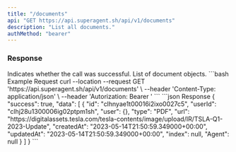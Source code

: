 ```yaml
---
title: "/documents"
api: "GET https://api.superagent.sh/api/v1/documents"
description: "List all documents."
authMethod: "bearer"
---
```


### Response

<ResponseField name="success" type="boolean">
  Indicates whether the call was successful.
</ResponseField>

<ResponseField name="data" type="array">
  List of document objects.
</ResponseField>

<RequestExample>
```bash Example Request
curl --location --request GET 'https://api.superagent.sh/api/v1/documents' \
--header 'Content-Type: application/json' \
--header 'Autorization: Bearer <token>'
```
</RequestExample>

<ResponseExample>
```json Response
{
  "success": true,
  "data": [
    {
      "id": "clhnyae1t00016i2ixo0027c5",
      "userId": "clhj28u1300006ig02ptpm1sh",
      "user": {},
      "type": "PDF",
      "url": "https://digitalassets.tesla.com/tesla-contents/image/upload/IR/TSLA-Q1-2023-Update",
      "createdAt": "2023-05-14T21:50:59.349000+00:00",
      "updatedAt": "2023-05-14T21:50:59.349000+00:00",
      "index": null,
      "Agent": null
    } 
  ]
}
```
</ResponseExample>
